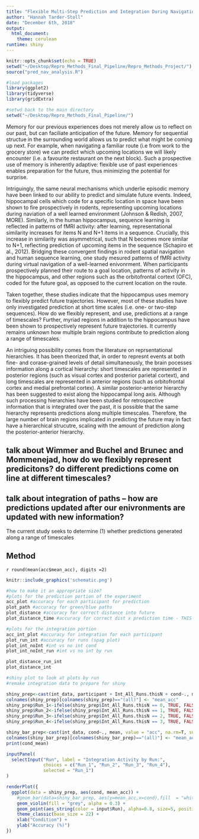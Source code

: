 ```yaml
---
title: "Flexible Multi-Step Prediction and Integration During Navigation"
author: "Hannah Tarder-Stoll"
date: "December 6th, 2018"
output: 
  html_document:
    theme: cerulean 
runtime: shiny
---
```


```r
knitr::opts_chunk$set(echo = TRUE)
setwd("~/Desktop/Repro_Methods_Final_Pipeline/Repro_Methods_Project/")
source("pred_nav_analysis.R")

#load packages
library(ggplot2)
library(tidyverse)
library(gridExtra)

#setwd back to the main directory
setwd("~/Desktop/Repro_Methods_Final_Pipeline/")

```

Memory for our previous experiences does not merely allow us to reflect on our past, but can faciliate anticipation of the future. Memory for sequential structue in the surrounding world allows us to predict what might be coming up next. For example, when navigating a familiar route (i.e from work to the grocery store) we can predict which upcoming locations we will likely encounter (i.e. a favourite restaurant on the next block). Such a prospective use of memory is inherently adaptive: flexible use of past experiences enables preparation for the future, thus minimizing the potential for surprise.

Intriguingly, the same neural mechanisms which underlie episodic memory have been linked to our ability to predict and simulate future events. Indeed, hippocampal cells which code for a specific location in space have been shown to fire prospectively in rodents, representing upcoming locations during naviation of a well learned environment (Johnson & Redish, 2007, MORE). Similarly, in the human hippocampus, sequence learning  is reflected in patterns of fMRI activity: after learning, representational similarity increases for items N and N+1 items in a sequence. Crucially, this increase in similarity was asymmetrical, such that N becomes more similar to N+1, reflecting prediction of upcoming items in the sequence (Schapiro et al., 2012). Bridging these convergent findings in rodent spatial navigation and human sequence learning, one study mesured patterns of fMRI activity during virtual navigation of a well-learned enivonrment. When participants prospectively planned their route to a goal location, patterns of activity in the hippocampus, and other regions such as the orbitofrontal cortext (OFC), coded for the future goal, as opposed to the current location on the route. 

Taken together, these studies indicate that the hippocampus uses memory to flexibly predict future trajectories. However, most of these studies have only investigated prediction at short time scales (i.e. one- or two-step sequences). How do we flexibly represent, and use, predictions at a range of timescales? Further, myriad regions in addition to the hippocampus have been shown to prospectively represent future trajectories. It currently remains unknown how multiple brain regions contribute to prediction along a range of timescales. 

An intriguing possibility comes from the literature on reprsentational hierarchies. It has been theorized that, in order to represnt events at both fine- and corase-grained levels of detail simultaneously, the brain pocesses information along a cortical hierarchy: short timescales are represented in posterior regions (such as visual cortex and posterior parietal cortext), and long timescales are represented in anterior regions (such as orbitofrontal cortex and medial prefrontal cortex). A similar posterior-anterior hierarchy has been suggested to exist along the hippocampal long axis. Although such processing hierarchies have been studied for retrospective information that is integrated over the past, it is possible that the same hierarchy represents predictions along multiple timescales. Therefore, the large number of brain regions implicated in predicting the future may in fact have a hierarchical strucutre, scaling with the amount of prediction along the posterior-anterior hierarchy. 

## talk about Wimmer and Buchel and Brunec and Mommenejad, how do we flexibly represent predicitons? do different predictions come on line at different timescales?
## talk about integration of paths -- how are predictions updated after our enivronments are updated with new information?

The current study seeks to determine (1) whether predictions generated along a range of timescales 



  
## Method
  
  `r round(mean(acc$mean_acc), digits =2)` 

```r
knitr::include_graphics('schematic.png')
```

```r
#how to make it an appropriate size?
#plots for the prediction portion of the experiment
acc_plot #accuracy for each participant for prediction
plot_path #accuracy for green/blue paths
plot_distance #accuracy for correct distance into future
plot_distance_time #accuracy for correct dist x prediction time - THIS IS THE RIGHT SIZE, DO THIS FOR THE INT PLOTS

```


```r
#plots for the integration portion
acc_int_plot #accuracy for integration for each participant
plot_run_int #accuracy for runs (spag plot)
plot_int_noInt #int vs no int cond
plot_int_noInt_run #int vs no int by run

plot_distance_run_int
plot_distance_int
```

```r
#shiny plot to look at plots by run
#remake integration data to prepare for shiny

shiny_prep<-cast(int_data, participant + Int_All_Runs.thisN + cond~., mean, value = "acc", na.rm=T, subset = (cond != ""))
colnames(shiny_prep)[colnames(shiny_prep)=="(all)"] <- "mean_acc"
shiny_prep$Run_1<-ifelse(shiny_prep$Int_All_Runs.thisN == 0, TRUE, FALSE)
shiny_prep$Run_2<-ifelse(shiny_prep$Int_All_Runs.thisN == 1, TRUE, FALSE)
shiny_prep$Run_3<-ifelse(shiny_prep$Int_All_Runs.thisN == 2, TRUE, FALSE)
shiny_prep$Run_4<-ifelse(shiny_prep$Int_All_Runs.thisN == 3, TRUE, FALSE)

shiny_bar_prep<-cast(int_data, cond~., mean, value = "acc", na.rm=T, subset = (cond != ""))
colnames(shiny_bar_prep)[colnames(shiny_bar_prep)=="(all)"] <- "mean_acc"
print(cond_mean)

inputPanel(
  selectInput("Run", label = "Integration Activity by Run:",
              choices = c("Run_1", "Run_2", "Run_3", "Run_4"),
              selected = "Run_1")
)

renderPlot({
  ggplot(data = shiny_prep, aes(cond, mean_acc)) +
    #geom_bar(data=shiny_bar_prep, aes(y=mean_acc,x=cond),fill  = "white", color = "black", stat = "identity", width = 0.5) +
    geom_violin(fill = "grey", alpha = 0.3) +
    geom_point(aes_string(color = input$Run), alpha=0.8, size=5, position = position_jitter(w = 0.15, h = 0)) +
    theme_classic(base_size = 22) +
    xlab("Condition") +
    ylab("Accuracy (%)") 
})
```

